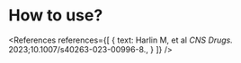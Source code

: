 # How to use?

<References
  references={[
    {
      text: <span>Harlin M, et al <em>CNS Drugs.</em> 2023;10.1007/s40263-023-00996-8.</span>,
    }
  ]} />